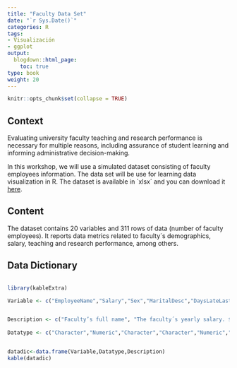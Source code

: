 ```yaml
---
title: "Faculty Data Set"
date: "`r Sys.Date()`"
categories: R
tags:
- Visualización
- ggplot
output:
  blogdown::html_page:
    toc: true
type: book
weight: 20
---
```


```r
knitr::opts_chunk$set(collapse = TRUE)
```

## Context

Evaluating university faculty teaching and research performance is necessary for multiple reasons, including assurance of student learning and informing administrative decision-making.

In this workshop, we will use a simulated dataset consisting of faculty employees information. The data set will be use for learning data visualization in R. The dataset is available in ´xlsx´ and you can download it [here](https://www.dropbox.com/s/rsee0jk8v205jba/FacultyAffairs.xlsx?dl=0).

## Content

The dataset contains 20 variables and 311 rows of data (number of faculty employees). It reports data metrics related to faculty´s demographics, salary, teaching and research performance, among others.

## Data Dictionary

```r

```

```r

library(kableExtra)

Variable <- c("EmployeeName","Salary","Sex","MaritalDesc","DaysLateLast30", "Absences","Age","YearBirth","Nationality","School","Course","Appointment","Satisfaction","ResearchBudget","FirstYear","Articles","Students","Evaluation","Community", "ResearchArea")


Description <- c("Faculty’s full name", "The faculty´s yearly salary. $ U.S. Dollars", " 	Sex - M or F", " The marital status of the faculty (divorced, single, widowed, separated, etc)", " The number of times that the faculty was late to work during the last 30 days" ," No. of times the faculty was absent from work during the year", "Age", "Faculty's year of birth", "Faculty's nationality","School of faculty´s appointment", "No. of courses instructed during the year", "Appointment ranks - 1 = Assistant Professor, 2 = Associate Professor, 3 = Professor", "Results from the last labour satisfaction survey - Value between 0 to 5", "Annual Research Budget", "Year of firts appointment", "No.of articles per year published in peer-reviewed journals during the year", "No.of supervised theses during the year", "Results from the last Teacher evaluation survey - Value between 0 to 5","No.of outreach activities during the year", "Faculty’s research fueld")
                 
Datatype <- c("Character","Numeric","Character","Character","Numeric","Numeric","Numeric","Numeric","Character","Character","Numeric","Numeric","Numeric","Character","Numeric","Numeric","Numeric","Numeric","Numeric","Character")


datadic<-data.frame(Variable,Datatype,Description)
kable(datadic)
```
